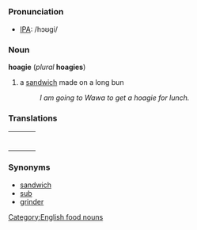 [[Category:English food nouns]]
=={{en}}==

===Pronunciation===
*[[IPA]]: /hɔʊgi/

===Noun===
'''hoagie''' (''plural'' '''hoagies''')
# a [[sandwich]] made on a long bun
#: ''I am going to Wawa to get a hoagie for lunch.''

===Translations===
{| border=0  width=100%
|-
|bgcolor="#FFFFE0" valign=top width=48%|
{|
<!--Put translations for languages from A to I here-->
|}
| width=1% |
|bgcolor="#FFFFE0" valign=top width=48%|
{|
<!--Put translations for languages from J to Z here-->
|}
|}

===Synonyms===
*[[sandwich]]
*[[sub]]
*[[grinder]]